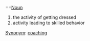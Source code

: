 ==[[Noun]]
# the activity of getting dressed 
# activity leading to skilled behavior 

[[Synonym]]: [[w:coaching|coaching]]